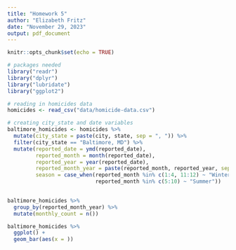 ```yaml
---
title: "Homework 5"
author: "Elizabeth Fritz"
date: "November 29, 2023"
output: pdf_document
---
```


```r
knitr::opts_chunk$set(echo = TRUE)
```

```r
# packages needed
library("readr")
library("dplyr")
library("lubridate")
library("ggplot2")
```


```r
# reading in homicides data
homicides <- read_csv("data/homicide-data.csv")

# creating city_state and date variables
baltimore_homicides <- homicides %>%
  mutate(city_state = paste(city, state, sep = ", ")) %>%
  filter(city_state == "Baltimore, MD") %>%
  mutate(reported_date = ymd(reported_date),
         reported_month = month(reported_date),
         reported_year = year(reported_date),
         reported_month_year = paste(reported_month, reported_year, sep = "-"), 
         season = case_when(reported_month %in% c(1:4, 11:12) ~ "Winter",
                            reported_month %in% c(5:10) ~ "Summer"))
         

```

```r
baltimore_homicides %>%
  group_by(reported_month_year) %>%
  mutate(monthly_count = n()) 

baltimore_homicides %>%
  ggplot() +
  geom_bar(aes(x = ))
```


